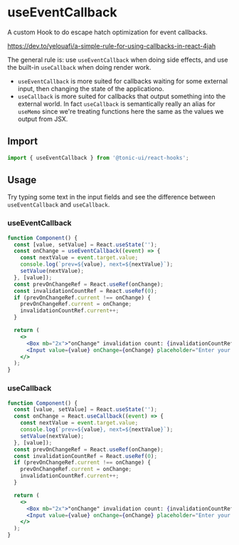 # useEventCallback

A custom Hook to do escape hatch optimization for event callbacks.

https://dev.to/yelouafi/a-simple-rule-for-using-callbacks-in-react-4jah

The general rule is: use `useEventCallback` when doing side effects, and use the built-in `useCallback` when doing render work.
* `useEventCallback` is more suited for callbacks waiting for some external input, then changing the state of the applicationo.
* `useCallback` is more suited for callbacks that output something into the external world. In fact `useCallback` is semantically really an alias for `useMemo` since we're treating functions here the same as the values we output from JSX.


## Import

```js
import { useEventCallback } from '@tonic-ui/react-hooks';
```

## Usage

Try typing some text in the input fields and see the difference between `useEventCallback` and `useCallback`.

### useEventCallback

```jsx
function Component() {
  const [value, setValue] = React.useState('');
  const onChange = useEventCallback((event) => {
    const nextValue = event.target.value;
    console.log(`prev=${value}, next=${nextValue}`);
    setValue(nextValue);
  }, [value]);
  const prevOnChangeRef = React.useRef(onChange);
  const invalidationCountRef = React.useRef(0);
  if (prevOnChangeRef.current !== onChange) {
    prevOnChangeRef.current = onChange;
    invalidationCountRef.current++;
  }

  return (
    <>
      <Box mb="2x">"onChange" invalidation count: {invalidationCountRef.current}</Box>
      <Input value={value} onChange={onChange} placeholder="Enter your text" />
    </>
  );
}
```

### useCallback

```jsx
function Component() {
  const [value, setValue] = React.useState('');
  const onChange = React.useCallback((event) => {
    const nextValue = event.target.value;
    console.log(`prev=${value}, next=${nextValue}`);
    setValue(nextValue);
  }, [value]);
  const prevOnChangeRef = React.useRef(onChange);
  const invalidationCountRef = React.useRef(0);
  if (prevOnChangeRef.current !== onChange) {
    prevOnChangeRef.current = onChange;
    invalidationCountRef.current++;
  }

  return (
    <>
      <Box mb="2x">"onChange" invalidation count: {invalidationCountRef.current}</Box>
      <Input value={value} onChange={onChange} placeholder="Enter your text" />
    </>
  );
}
```
